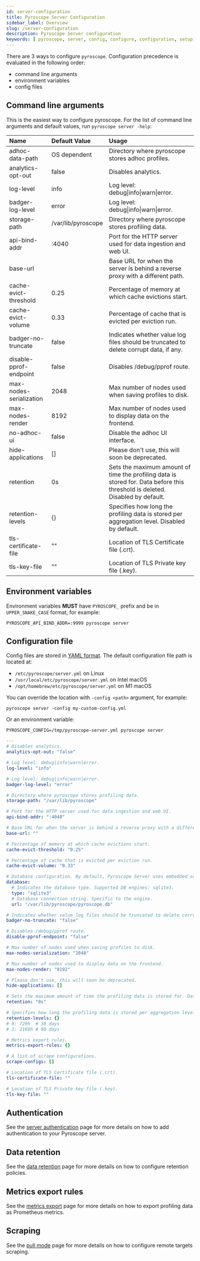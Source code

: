 ```yaml
---
id: server-configuration
title: Pyroscope Server Configuration
sidebar_label: Overview
slug: /server-configuration
description: Pyroscope Server configuration
keywords: [ pyroscope, server, config, configure, configuration, setup, options, arguments, cli, env, environment, variables ]
---
```


There are 3 ways to configure `pyroscope`. Configuration precedence is evaluated in the following order:
* command line arguments
* environment variables
* config files

## Command line arguments

This is the easiest way to configure pyroscope. For the list of command line arguments and default values, run `pyroscope server -help`:

<!-- generate-sample-config:server:md -->
| Name | Default Value | Usage |
| :- | :- | :- |
| adhoc-data-path | OS dependent | Directory where pyroscope stores adhoc profiles. |
| analytics-opt-out | false | Disables analytics. |
| log-level | info | Log level: debug&#124;info&#124;warn&#124;error. |
| badger-log-level | error | Log level: debug&#124;info&#124;warn&#124;error. |
| storage-path | /var/lib/pyroscope | Directory where pyroscope stores profiling data. |
| api-bind-addr | :4040 | Port for the HTTP server used for data ingestion and web UI. |
| base-url |  | Base URL for when the server is behind a reverse proxy with a different path. |
| cache-evict-threshold | 0.25 | Percentage of memory at which cache evictions start. |
| cache-evict-volume | 0.33 | Percentage of cache that is evicted per eviction run. |
| badger-no-truncate | false | Indicates whether value log files should be truncated to delete corrupt data, if any. |
| disable-pprof-endpoint | false | Disables /debug/pprof route. |
| max-nodes-serialization | 2048 | Max number of nodes used when saving profiles to disk. |
| max-nodes-render | 8192 | Max number of nodes used to display data on the frontend. |
| no-adhoc-ui | false | Disable the adhoc UI interface. |
| hide-applications | [] | Please don't use, this will soon be deprecated. |
| retention | 0s | Sets the maximum amount of time the profiling data is stored for. Data before this threshold is deleted. Disabled by default. |
| retention-levels | {} | Specifies how long the profiling data is stored per aggregation level. Disabled by default. |
| tls-certificate-file | "" | Location of TLS Certificate file (.crt). |
| tls-key-file | "" | Location of TLS Private key file (.key). |

<!-- /generate-sample-config -->

## Environment variables

Environment variables **MUST** have `PYROSCOPE_` prefix and be in `UPPER_SNAKE_CASE` format, for example:
```shell
PYROSCOPE_API_BIND_ADDR=:9999 pyroscope server
```

## Configuration file

Config files are stored in [YAML format](https://yaml.org/start.html). The default configuration file path is located at:

* `/etc/pyroscope/server.yml` on Linux
* `/usr/local/etc/pyroscope/server.yml` on Intel macOS
* `/opt/homebrew/etc/pyroscope/server.yml` on M1 macOS

You can override the location with `-config <path>` argument, for example:

```shell
pyroscope server -config my-custom-config.yml
```

Or an environment variable:

```
PYROSCOPE_CONFIG=/tmp/pyroscope-server.yml pyroscope server
```

<!-- generate-sample-config:server:yaml -->
```yaml
---
# Disables analytics.
analytics-opt-out: "false"

# Log level: debug|info|warn|error.
log-level: "info"

# Log level: debug|info|warn|error.
badger-log-level: "error"

# Directory where pyroscope stores profiling data.
storage-path: "/var/lib/pyroscope"

# Port for the HTTP server used for data ingestion and web UI.
api-bind-addr: ":4040"

# Base URL for when the server is behind a reverse proxy with a different path.
base-url: ""

# Percentage of memory at which cache evictions start.
cache-evict-threshold: "0.25"

# Percentage of cache that is evicted per eviction run.
cache-evict-volume: "0.33"

# Database configuration. By default, Pyroscope Server uses embedded sqlite3 database.
database:
  # Indicates the database type. Supported DB engines: sqlite3.
  type: "sqlite3"
  # Database connection string. Specific to the engine.
  url: "/var/lib/pyroscope/pyroscope.db"

# Indicates whether value log files should be truncated to delete corrupt data, if any.
badger-no-truncate: "false"

# Disables /debug/pprof route.
disable-pprof-endpoint: "false"

# Max number of nodes used when saving profiles to disk.
max-nodes-serialization: "2048"

# Max number of nodes used to display data on the frontend.
max-nodes-render: "8192"

# Please don't use, this will soon be deprecated.
hide-applications: []

# Sets the maximum amount of time the profiling data is stored for. Data before this threshold is deleted. Disabled by default.
retention: "0s"

# Specifies how long the profiling data is stored per aggregation level. Disabled by default.
retention-levels: {}
# 0: 720h  # 30 days
# 1: 2160h # 90 days

# Metrics export rules.
metrics-export-rules: {}

# A list of scrape configurations.
scrape-configs: []

# Location of TLS Certificate file (.crt).
tls-certificate-file: ""

# Location of TLS Private key file (.key).
tls-key-file: ""

```
<!-- /generate-sample-config -->

## Authentication
See the [server authentication](auth-overview.mdx) page for more details on how to add authentication to your Pyroscope server.

## Data retention
See the [data retention](retention.mdx) page for more details on how to configure retention policies.

## Metrics export rules
See the [metrics export](metrics-export.mdx) page for more details on how to export profiling data as Prometheus metrics.

## Scraping
See the [pull mode](integration-golang-pull-mode.mdx) page for more details on how to configure remote targets scraping.
